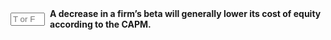 ::: {.question-block}

<form onsubmit="event.preventDefault(); checkAnswerBox('module4_tf_q34','T')" style="display: flex; align-items: center; gap: 8px;">
<input type="text" id="module4_tf_q34" name="module4_tf_q34" maxlength="1" placeholder="T or F" style="width: 55px;" data-correct-answer="T" /> 
<label for="module4_tf_q34"><strong>A decrease in a firm’s beta will generally lower its cost of equity according to the CAPM.</strong></label>
</form>

<div id="feedback-module4_tf_q34" class="feedback" data-status="" style="display:none;">
The sentence is TRUE. A lower beta reduces the firm's exposure to market risk.
</div>

:::